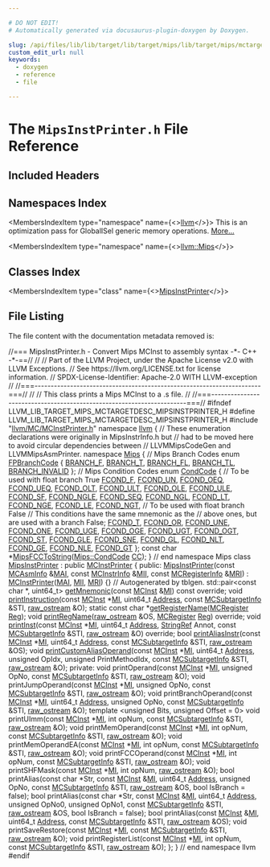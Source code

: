 ```yaml
---

# DO NOT EDIT!
# Automatically generated via docusaurus-plugin-doxygen by Doxygen.

slug: /api/files/lib/lib/target/lib/target/mips/lib/target/mips/mctargetdesc/mipsinstprinter-h
custom_edit_url: null
keywords:
  - doxygen
  - reference
  - file

---
```





# The `MipsInstPrinter.h` File Reference

<DoxygenPage pluginConfig={pluginConfig}>



## Included Headers

<IncludesList>
<IncludesListItem
  filePath="llvm/MC/MCInstPrinter.h"
  permalink="/docs/api/files/include/include/llvm/include/llvm/mc/mcinstprinter-h"
  isLocal="true" />
</IncludesList>

## Namespaces Index

<MembersIndex>

<MembersIndexItem
  type="namespace"
  name={<><a href="/docs/api/namespaces/llvm">llvm</a></>}>
This is an optimization pass for GlobalISel generic memory operations. <a href="/docs/api/namespaces/llvm/#details">More...</a>
</MembersIndexItem>

<MembersIndexItem
  type="namespace"
  name={<><a href="/docs/api/namespaces/llvm/mips">llvm::Mips</a></>}>
</MembersIndexItem>

</MembersIndex>

## Classes Index

<MembersIndex>

<MembersIndexItem
  type="class"
  name={<><a href="/docs/api/classes/llvm/mipsinstprinter">MipsInstPrinter</a></>}>
</MembersIndexItem>

</MembersIndex>


## File Listing

The file content with the documentation metadata removed is:

<ProgramListing>

<Link id="l00001" /><CodeLine lineNumber="1"><Highlight kind="comment">//=== MipsInstPrinter.h - Convert Mips MCInst to assembly syntax -&#42;- C++ -&#42;-==//</Highlight><Highlight kind="normal"></Highlight></CodeLine>
<Link id="l00002" /><CodeLine lineNumber="2"><Highlight kind="normal"></Highlight><Highlight kind="comment">//</Highlight><Highlight kind="normal"></Highlight></CodeLine>
<Link id="l00003" /><CodeLine lineNumber="3"><Highlight kind="normal"></Highlight><Highlight kind="comment">// Part of the LLVM Project, under the Apache License v2.0 with LLVM Exceptions.</Highlight><Highlight kind="normal"></Highlight></CodeLine>
<Link id="l00004" /><CodeLine lineNumber="4"><Highlight kind="normal"></Highlight><Highlight kind="comment">// See https://llvm.org/LICENSE.txt for license information.</Highlight><Highlight kind="normal"></Highlight></CodeLine>
<Link id="l00005" /><CodeLine lineNumber="5"><Highlight kind="normal"></Highlight><Highlight kind="comment">// SPDX-License-Identifier: Apache-2.0 WITH LLVM-exception</Highlight><Highlight kind="normal"></Highlight></CodeLine>
<Link id="l00006" /><CodeLine lineNumber="6"><Highlight kind="normal"></Highlight><Highlight kind="comment">//</Highlight><Highlight kind="normal"></Highlight></CodeLine>
<Link id="l00007" /><CodeLine lineNumber="7"><Highlight kind="normal"></Highlight><Highlight kind="comment">//===----------------------------------------------------------------------===//</Highlight><Highlight kind="normal"></Highlight></CodeLine>
<Link id="l00008" /><CodeLine lineNumber="8"><Highlight kind="normal"></Highlight><Highlight kind="comment">//</Highlight><Highlight kind="normal"></Highlight></CodeLine>
<Link id="l00009" /><CodeLine lineNumber="9"><Highlight kind="normal"></Highlight><Highlight kind="comment">// This class prints a Mips MCInst to a .s file.</Highlight><Highlight kind="normal"></Highlight></CodeLine>
<Link id="l00010" /><CodeLine lineNumber="10"><Highlight kind="normal"></Highlight><Highlight kind="comment">//</Highlight><Highlight kind="normal"></Highlight></CodeLine>
<Link id="l00011" /><CodeLine lineNumber="11"><Highlight kind="normal"></Highlight><Highlight kind="comment">//===----------------------------------------------------------------------===//</Highlight><Highlight kind="normal"></Highlight></CodeLine>
<Link id="l00012" /><CodeLine lineNumber="12"><Highlight kind="normal"></Highlight></CodeLine>
<Link id="l00013" /><CodeLine lineNumber="13"><Highlight kind="normal"></Highlight><Highlight kind="preprocessor">#ifndef LLVM&#95;LIB&#95;TARGET&#95;MIPS&#95;MCTARGETDESC&#95;MIPSINSTPRINTER&#95;H</Highlight><Highlight kind="normal"></Highlight></CodeLine>
<Link id="l00014" /><CodeLine lineNumber="14"><Highlight kind="normal"></Highlight><Highlight kind="preprocessor">#define LLVM&#95;LIB&#95;TARGET&#95;MIPS&#95;MCTARGETDESC&#95;MIPSINSTPRINTER&#95;H</Highlight><Highlight kind="normal"></Highlight></CodeLine>
<Link id="l00015" /><CodeLine lineNumber="15"><Highlight kind="normal"></Highlight><Highlight kind="preprocessor">#include &quot;<a href="/docs/api/files/include/include/llvm/include/llvm/mc/mcinstprinter-h">llvm/MC/MCInstPrinter.h</a>&quot;</Highlight><Highlight kind="normal"></Highlight></CodeLine>
<Link id="l00016" /><CodeLine lineNumber="16"><Highlight kind="normal"></Highlight></CodeLine>
<Link id="l00017" /><CodeLine lineNumber="17"><Highlight kind="normal"></Highlight><Highlight kind="keyword">namespace </Highlight><Highlight kind="normal"><a href="/docs/api/namespaces/llvm">llvm</a> &#123;</Highlight></CodeLine>
<Link id="l00018" /><CodeLine lineNumber="18"><Highlight kind="normal"></Highlight><Highlight kind="comment">// These enumeration declarations were originally in MipsInstrInfo.h but</Highlight><Highlight kind="normal"></Highlight></CodeLine>
<Link id="l00019" /><CodeLine lineNumber="19"><Highlight kind="normal"></Highlight><Highlight kind="comment">// had to be moved here to avoid circular dependencies between</Highlight><Highlight kind="normal"></Highlight></CodeLine>
<Link id="l00020" /><CodeLine lineNumber="20"><Highlight kind="normal"></Highlight><Highlight kind="comment">// LLVMMipsCodeGen and LLVMMipsAsmPrinter.</Highlight><Highlight kind="normal"></Highlight></CodeLine>
<Link id="l00021" /><CodeLine lineNumber="21"><Highlight kind="normal"></Highlight><Highlight kind="keyword">namespace </Highlight><Highlight kind="normal"><a href="/docs/api/namespaces/llvm/mips">Mips</a> &#123;</Highlight></CodeLine>
<Link id="l00022" /><CodeLine lineNumber="22"><Highlight kind="normal"></Highlight><Highlight kind="comment">// Mips Branch Codes</Highlight><Highlight kind="normal"></Highlight></CodeLine>
<Link id="l00023" /><CodeLine lineNumber="23" lineLink="/docs/api/namespaces/llvm/mips/#a62b63bd991ec2b44573987ab4e0b37c8"><Highlight kind="normal"></Highlight><Highlight kind="keyword">enum</Highlight><Highlight kind="normal"> <a href="/docs/api/namespaces/llvm/mips/#a62b63bd991ec2b44573987ab4e0b37c8">FPBranchCode</a> &#123;</Highlight></CodeLine>
<Link id="l00024" /><CodeLine lineNumber="24" lineLink="/docs/api/namespaces/llvm/mips/#a62b63bd991ec2b44573987ab4e0b37c8ac17887eab0267538b8c3626b14268d27"><Highlight kind="normal">  <a href="/docs/api/namespaces/llvm/mips/#a62b63bd991ec2b44573987ab4e0b37c8ac17887eab0267538b8c3626b14268d27">BRANCH&#95;F</a>,</Highlight></CodeLine>
<Link id="l00025" /><CodeLine lineNumber="25" lineLink="/docs/api/namespaces/llvm/mips/#a62b63bd991ec2b44573987ab4e0b37c8ab7376b3b581d703aef555082c1d51d38"><Highlight kind="normal">  <a href="/docs/api/namespaces/llvm/mips/#a62b63bd991ec2b44573987ab4e0b37c8ab7376b3b581d703aef555082c1d51d38">BRANCH&#95;T</a>,</Highlight></CodeLine>
<Link id="l00026" /><CodeLine lineNumber="26" lineLink="/docs/api/namespaces/llvm/mips/#a62b63bd991ec2b44573987ab4e0b37c8a078ef24daba279e1b25bce70352f1b51"><Highlight kind="normal">  <a href="/docs/api/namespaces/llvm/mips/#a62b63bd991ec2b44573987ab4e0b37c8a078ef24daba279e1b25bce70352f1b51">BRANCH&#95;FL</a>,</Highlight></CodeLine>
<Link id="l00027" /><CodeLine lineNumber="27" lineLink="/docs/api/namespaces/llvm/mips/#a62b63bd991ec2b44573987ab4e0b37c8a3e37dcd800a7eb4cf4442f152f9a6ea1"><Highlight kind="normal">  <a href="/docs/api/namespaces/llvm/mips/#a62b63bd991ec2b44573987ab4e0b37c8a3e37dcd800a7eb4cf4442f152f9a6ea1">BRANCH&#95;TL</a>,</Highlight></CodeLine>
<Link id="l00028" /><CodeLine lineNumber="28" lineLink="/docs/api/namespaces/llvm/mips/#a62b63bd991ec2b44573987ab4e0b37c8a7161dc0805c83af623e8c7a0b47ba0e8"><Highlight kind="normal">  <a href="/docs/api/namespaces/llvm/mips/#a62b63bd991ec2b44573987ab4e0b37c8a7161dc0805c83af623e8c7a0b47ba0e8">BRANCH&#95;INVALID</a></Highlight></CodeLine>
<Link id="l00029" /><CodeLine lineNumber="29"><Highlight kind="normal">&#125;;</Highlight></CodeLine>
<Link id="l00030" /><CodeLine lineNumber="30"><Highlight kind="normal"></Highlight></CodeLine>
<Link id="l00031" /><CodeLine lineNumber="31"><Highlight kind="normal"></Highlight><Highlight kind="comment">// Mips Condition Codes</Highlight><Highlight kind="normal"></Highlight></CodeLine>
<Link id="l00032" /><CodeLine lineNumber="32" lineLink="/docs/api/namespaces/llvm/mips/#a4621ee6b454fcf07b8903cb0a786e359"><Highlight kind="normal"></Highlight><Highlight kind="keyword">enum</Highlight><Highlight kind="normal"> <a href="/docs/api/namespaces/llvm/mips/#a4621ee6b454fcf07b8903cb0a786e359">CondCode</a> &#123;</Highlight></CodeLine>
<Link id="l00033" /><CodeLine lineNumber="33"><Highlight kind="normal">  </Highlight><Highlight kind="comment">// To be used with float branch True</Highlight><Highlight kind="normal"></Highlight></CodeLine>
<Link id="l00034" /><CodeLine lineNumber="34" lineLink="/docs/api/namespaces/llvm/mips/#a4621ee6b454fcf07b8903cb0a786e359a2ca323348520635f62d1cfe8fe9c28d6"><Highlight kind="normal">  <a href="/docs/api/namespaces/llvm/mips/#a4621ee6b454fcf07b8903cb0a786e359a2ca323348520635f62d1cfe8fe9c28d6">FCOND&#95;F</a>,</Highlight></CodeLine>
<Link id="l00035" /><CodeLine lineNumber="35" lineLink="/docs/api/namespaces/llvm/mips/#a4621ee6b454fcf07b8903cb0a786e359a9999b4b6eb12545f703d489bad144f66"><Highlight kind="normal">  <a href="/docs/api/namespaces/llvm/mips/#a4621ee6b454fcf07b8903cb0a786e359a9999b4b6eb12545f703d489bad144f66">FCOND&#95;UN</a>,</Highlight></CodeLine>
<Link id="l00036" /><CodeLine lineNumber="36" lineLink="/docs/api/namespaces/llvm/mips/#a4621ee6b454fcf07b8903cb0a786e359a36b81805ad33a419760e9ba4a4710fa5"><Highlight kind="normal">  <a href="/docs/api/namespaces/llvm/mips/#a4621ee6b454fcf07b8903cb0a786e359a36b81805ad33a419760e9ba4a4710fa5">FCOND&#95;OEQ</a>,</Highlight></CodeLine>
<Link id="l00037" /><CodeLine lineNumber="37" lineLink="/docs/api/namespaces/llvm/mips/#a4621ee6b454fcf07b8903cb0a786e359a16c9db2558434a11779fd3a2674969f9"><Highlight kind="normal">  <a href="/docs/api/namespaces/llvm/mips/#a4621ee6b454fcf07b8903cb0a786e359a16c9db2558434a11779fd3a2674969f9">FCOND&#95;UEQ</a>,</Highlight></CodeLine>
<Link id="l00038" /><CodeLine lineNumber="38" lineLink="/docs/api/namespaces/llvm/mips/#a4621ee6b454fcf07b8903cb0a786e359ad6348b558f10635ca87f9b52ec96d100"><Highlight kind="normal">  <a href="/docs/api/namespaces/llvm/mips/#a4621ee6b454fcf07b8903cb0a786e359ad6348b558f10635ca87f9b52ec96d100">FCOND&#95;OLT</a>,</Highlight></CodeLine>
<Link id="l00039" /><CodeLine lineNumber="39" lineLink="/docs/api/namespaces/llvm/mips/#a4621ee6b454fcf07b8903cb0a786e359a9a9c2f0cd5ddee55d5c6530053ae3d7f"><Highlight kind="normal">  <a href="/docs/api/namespaces/llvm/mips/#a4621ee6b454fcf07b8903cb0a786e359a9a9c2f0cd5ddee55d5c6530053ae3d7f">FCOND&#95;ULT</a>,</Highlight></CodeLine>
<Link id="l00040" /><CodeLine lineNumber="40" lineLink="/docs/api/namespaces/llvm/mips/#a4621ee6b454fcf07b8903cb0a786e359a60e74c1324f780c7191d067322c1e677"><Highlight kind="normal">  <a href="/docs/api/namespaces/llvm/mips/#a4621ee6b454fcf07b8903cb0a786e359a60e74c1324f780c7191d067322c1e677">FCOND&#95;OLE</a>,</Highlight></CodeLine>
<Link id="l00041" /><CodeLine lineNumber="41" lineLink="/docs/api/namespaces/llvm/mips/#a4621ee6b454fcf07b8903cb0a786e359a144c4390564980b8b7f3b752ebc634db"><Highlight kind="normal">  <a href="/docs/api/namespaces/llvm/mips/#a4621ee6b454fcf07b8903cb0a786e359a144c4390564980b8b7f3b752ebc634db">FCOND&#95;ULE</a>,</Highlight></CodeLine>
<Link id="l00042" /><CodeLine lineNumber="42" lineLink="/docs/api/namespaces/llvm/mips/#a4621ee6b454fcf07b8903cb0a786e359a037a0c38b5a4ef1b58402febd04869c4"><Highlight kind="normal">  <a href="/docs/api/namespaces/llvm/mips/#a4621ee6b454fcf07b8903cb0a786e359a037a0c38b5a4ef1b58402febd04869c4">FCOND&#95;SF</a>,</Highlight></CodeLine>
<Link id="l00043" /><CodeLine lineNumber="43" lineLink="/docs/api/namespaces/llvm/mips/#a4621ee6b454fcf07b8903cb0a786e359ac806141e981c90a13207197e8d487b8d"><Highlight kind="normal">  <a href="/docs/api/namespaces/llvm/mips/#a4621ee6b454fcf07b8903cb0a786e359ac806141e981c90a13207197e8d487b8d">FCOND&#95;NGLE</a>,</Highlight></CodeLine>
<Link id="l00044" /><CodeLine lineNumber="44" lineLink="/docs/api/namespaces/llvm/mips/#a4621ee6b454fcf07b8903cb0a786e359ad8a2135082e193f6ed2020753a4b0f2f"><Highlight kind="normal">  <a href="/docs/api/namespaces/llvm/mips/#a4621ee6b454fcf07b8903cb0a786e359ad8a2135082e193f6ed2020753a4b0f2f">FCOND&#95;SEQ</a>,</Highlight></CodeLine>
<Link id="l00045" /><CodeLine lineNumber="45" lineLink="/docs/api/namespaces/llvm/mips/#a4621ee6b454fcf07b8903cb0a786e359acf257365fdb105b0601d0517197dcd69"><Highlight kind="normal">  <a href="/docs/api/namespaces/llvm/mips/#a4621ee6b454fcf07b8903cb0a786e359acf257365fdb105b0601d0517197dcd69">FCOND&#95;NGL</a>,</Highlight></CodeLine>
<Link id="l00046" /><CodeLine lineNumber="46" lineLink="/docs/api/namespaces/llvm/mips/#a4621ee6b454fcf07b8903cb0a786e359ad58f4aa01010d9c8a436f881c7e153c0"><Highlight kind="normal">  <a href="/docs/api/namespaces/llvm/mips/#a4621ee6b454fcf07b8903cb0a786e359ad58f4aa01010d9c8a436f881c7e153c0">FCOND&#95;LT</a>,</Highlight></CodeLine>
<Link id="l00047" /><CodeLine lineNumber="47" lineLink="/docs/api/namespaces/llvm/mips/#a4621ee6b454fcf07b8903cb0a786e359a5be962d88a365128e81adb0cc95e643c"><Highlight kind="normal">  <a href="/docs/api/namespaces/llvm/mips/#a4621ee6b454fcf07b8903cb0a786e359a5be962d88a365128e81adb0cc95e643c">FCOND&#95;NGE</a>,</Highlight></CodeLine>
<Link id="l00048" /><CodeLine lineNumber="48" lineLink="/docs/api/namespaces/llvm/mips/#a4621ee6b454fcf07b8903cb0a786e359ad24203db84d1e8b945d670629a8fe948"><Highlight kind="normal">  <a href="/docs/api/namespaces/llvm/mips/#a4621ee6b454fcf07b8903cb0a786e359ad24203db84d1e8b945d670629a8fe948">FCOND&#95;LE</a>,</Highlight></CodeLine>
<Link id="l00049" /><CodeLine lineNumber="49" lineLink="/docs/api/namespaces/llvm/mips/#a4621ee6b454fcf07b8903cb0a786e359ab2d14ebb40c1903eb3fca4fb13172b6c"><Highlight kind="normal">  <a href="/docs/api/namespaces/llvm/mips/#a4621ee6b454fcf07b8903cb0a786e359ab2d14ebb40c1903eb3fca4fb13172b6c">FCOND&#95;NGT</a>,</Highlight></CodeLine>
<Link id="l00050" /><CodeLine lineNumber="50"><Highlight kind="normal"></Highlight></CodeLine>
<Link id="l00051" /><CodeLine lineNumber="51"><Highlight kind="normal">  </Highlight><Highlight kind="comment">// To be used with float branch False</Highlight><Highlight kind="normal"></Highlight></CodeLine>
<Link id="l00052" /><CodeLine lineNumber="52"><Highlight kind="normal">  </Highlight><Highlight kind="comment">// This conditions have the same mnemonic as the</Highlight><Highlight kind="normal"></Highlight></CodeLine>
<Link id="l00053" /><CodeLine lineNumber="53"><Highlight kind="normal">  </Highlight><Highlight kind="comment">// above ones, but are used with a branch False;</Highlight><Highlight kind="normal"></Highlight></CodeLine>
<Link id="l00054" /><CodeLine lineNumber="54" lineLink="/docs/api/namespaces/llvm/mips/#a4621ee6b454fcf07b8903cb0a786e359ad2ca6eec219f44666bfa13fc953aa3d0"><Highlight kind="normal">  <a href="/docs/api/namespaces/llvm/mips/#a4621ee6b454fcf07b8903cb0a786e359ad2ca6eec219f44666bfa13fc953aa3d0">FCOND&#95;T</a>,</Highlight></CodeLine>
<Link id="l00055" /><CodeLine lineNumber="55" lineLink="/docs/api/namespaces/llvm/mips/#a4621ee6b454fcf07b8903cb0a786e359a4d49d655b65208dbe125dfd570d28237"><Highlight kind="normal">  <a href="/docs/api/namespaces/llvm/mips/#a4621ee6b454fcf07b8903cb0a786e359a4d49d655b65208dbe125dfd570d28237">FCOND&#95;OR</a>,</Highlight></CodeLine>
<Link id="l00056" /><CodeLine lineNumber="56" lineLink="/docs/api/namespaces/llvm/mips/#a4621ee6b454fcf07b8903cb0a786e359a3ad8dac25f121c09ee7e75974679d1df"><Highlight kind="normal">  <a href="/docs/api/namespaces/llvm/mips/#a4621ee6b454fcf07b8903cb0a786e359a3ad8dac25f121c09ee7e75974679d1df">FCOND&#95;UNE</a>,</Highlight></CodeLine>
<Link id="l00057" /><CodeLine lineNumber="57" lineLink="/docs/api/namespaces/llvm/mips/#a4621ee6b454fcf07b8903cb0a786e359acdd9576985ffb1f715bc0b3533728e58"><Highlight kind="normal">  <a href="/docs/api/namespaces/llvm/mips/#a4621ee6b454fcf07b8903cb0a786e359acdd9576985ffb1f715bc0b3533728e58">FCOND&#95;ONE</a>,</Highlight></CodeLine>
<Link id="l00058" /><CodeLine lineNumber="58" lineLink="/docs/api/namespaces/llvm/mips/#a4621ee6b454fcf07b8903cb0a786e359af012df2c374e12d5892d536f0ca02358"><Highlight kind="normal">  <a href="/docs/api/namespaces/llvm/mips/#a4621ee6b454fcf07b8903cb0a786e359af012df2c374e12d5892d536f0ca02358">FCOND&#95;UGE</a>,</Highlight></CodeLine>
<Link id="l00059" /><CodeLine lineNumber="59" lineLink="/docs/api/namespaces/llvm/mips/#a4621ee6b454fcf07b8903cb0a786e359a28e04d2b4ff3bd80ff11c29a4f6343f3"><Highlight kind="normal">  <a href="/docs/api/namespaces/llvm/mips/#a4621ee6b454fcf07b8903cb0a786e359a28e04d2b4ff3bd80ff11c29a4f6343f3">FCOND&#95;OGE</a>,</Highlight></CodeLine>
<Link id="l00060" /><CodeLine lineNumber="60" lineLink="/docs/api/namespaces/llvm/mips/#a4621ee6b454fcf07b8903cb0a786e359a6a73f720dcd90268df48bb381f566a4e"><Highlight kind="normal">  <a href="/docs/api/namespaces/llvm/mips/#a4621ee6b454fcf07b8903cb0a786e359a6a73f720dcd90268df48bb381f566a4e">FCOND&#95;UGT</a>,</Highlight></CodeLine>
<Link id="l00061" /><CodeLine lineNumber="61" lineLink="/docs/api/namespaces/llvm/mips/#a4621ee6b454fcf07b8903cb0a786e359aa819729a99aecef377ce84d30529a09f"><Highlight kind="normal">  <a href="/docs/api/namespaces/llvm/mips/#a4621ee6b454fcf07b8903cb0a786e359aa819729a99aecef377ce84d30529a09f">FCOND&#95;OGT</a>,</Highlight></CodeLine>
<Link id="l00062" /><CodeLine lineNumber="62" lineLink="/docs/api/namespaces/llvm/mips/#a4621ee6b454fcf07b8903cb0a786e359a7036ebaf1a055d075198f53fd34f1c02"><Highlight kind="normal">  <a href="/docs/api/namespaces/llvm/mips/#a4621ee6b454fcf07b8903cb0a786e359a7036ebaf1a055d075198f53fd34f1c02">FCOND&#95;ST</a>,</Highlight></CodeLine>
<Link id="l00063" /><CodeLine lineNumber="63" lineLink="/docs/api/namespaces/llvm/mips/#a4621ee6b454fcf07b8903cb0a786e359a14dd4cf0a179ead1ad5e559d5451ae64"><Highlight kind="normal">  <a href="/docs/api/namespaces/llvm/mips/#a4621ee6b454fcf07b8903cb0a786e359a14dd4cf0a179ead1ad5e559d5451ae64">FCOND&#95;GLE</a>,</Highlight></CodeLine>
<Link id="l00064" /><CodeLine lineNumber="64" lineLink="/docs/api/namespaces/llvm/mips/#a4621ee6b454fcf07b8903cb0a786e359afc1dc9b2e5334ecccc590240af283998"><Highlight kind="normal">  <a href="/docs/api/namespaces/llvm/mips/#a4621ee6b454fcf07b8903cb0a786e359afc1dc9b2e5334ecccc590240af283998">FCOND&#95;SNE</a>,</Highlight></CodeLine>
<Link id="l00065" /><CodeLine lineNumber="65" lineLink="/docs/api/namespaces/llvm/mips/#a4621ee6b454fcf07b8903cb0a786e359ab0b6b387646ffd6a7ec5dbb168d3e9d8"><Highlight kind="normal">  <a href="/docs/api/namespaces/llvm/mips/#a4621ee6b454fcf07b8903cb0a786e359ab0b6b387646ffd6a7ec5dbb168d3e9d8">FCOND&#95;GL</a>,</Highlight></CodeLine>
<Link id="l00066" /><CodeLine lineNumber="66" lineLink="/docs/api/namespaces/llvm/mips/#a4621ee6b454fcf07b8903cb0a786e359a86a665d5be7b956c1e21d736aea24ba6"><Highlight kind="normal">  <a href="/docs/api/namespaces/llvm/mips/#a4621ee6b454fcf07b8903cb0a786e359a86a665d5be7b956c1e21d736aea24ba6">FCOND&#95;NLT</a>,</Highlight></CodeLine>
<Link id="l00067" /><CodeLine lineNumber="67" lineLink="/docs/api/namespaces/llvm/mips/#a4621ee6b454fcf07b8903cb0a786e359ac7097e088a957e60ddadf45376681fc8"><Highlight kind="normal">  <a href="/docs/api/namespaces/llvm/mips/#a4621ee6b454fcf07b8903cb0a786e359ac7097e088a957e60ddadf45376681fc8">FCOND&#95;GE</a>,</Highlight></CodeLine>
<Link id="l00068" /><CodeLine lineNumber="68" lineLink="/docs/api/namespaces/llvm/mips/#a4621ee6b454fcf07b8903cb0a786e359aaae3adf61a1fc81276a135d05a362ff8"><Highlight kind="normal">  <a href="/docs/api/namespaces/llvm/mips/#a4621ee6b454fcf07b8903cb0a786e359aaae3adf61a1fc81276a135d05a362ff8">FCOND&#95;NLE</a>,</Highlight></CodeLine>
<Link id="l00069" /><CodeLine lineNumber="69" lineLink="/docs/api/namespaces/llvm/mips/#a4621ee6b454fcf07b8903cb0a786e359a766abdcfc66d683b8b8757a4876225a6"><Highlight kind="normal">  <a href="/docs/api/namespaces/llvm/mips/#a4621ee6b454fcf07b8903cb0a786e359a766abdcfc66d683b8b8757a4876225a6">FCOND&#95;GT</a></Highlight></CodeLine>
<Link id="l00070" /><CodeLine lineNumber="70"><Highlight kind="normal">&#125;;</Highlight></CodeLine>
<Link id="l00071" /><CodeLine lineNumber="71"><Highlight kind="normal"></Highlight></CodeLine>
<Link id="l00072" /><CodeLine lineNumber="72"><Highlight kind="normal"></Highlight><Highlight kind="keyword">const</Highlight><Highlight kind="normal"> </Highlight><Highlight kind="keywordtype">char</Highlight><Highlight kind="normal"> &#42;<a href="/docs/api/namespaces/llvm/mips/#a148bb747f61f24ffcea5979d70d053c8">MipsFCCToString</a>(<a href="/docs/api/namespaces/llvm/mips/#a4621ee6b454fcf07b8903cb0a786e359">Mips::CondCode</a> <a href="/docs/api/files/lib/lib/target/lib/target/riscv/riscvredundantcopyelimination-cpp/#a77c69067ae8279bc00ab8757731e90d7">CC</a>);</Highlight></CodeLine>
<Link id="l00073" /><CodeLine lineNumber="73"><Highlight kind="normal">&#125; </Highlight><Highlight kind="comment">// end namespace Mips</Highlight><Highlight kind="normal"></Highlight></CodeLine>
<Link id="l00074" /><CodeLine lineNumber="74"><Highlight kind="normal"></Highlight></CodeLine>
<Link id="l00075" /><CodeLine lineNumber="75" lineLink="/docs/api/classes/llvm/mipsinstprinter"><Highlight kind="normal"></Highlight><Highlight kind="keyword">class </Highlight><Highlight kind="normal"><a href="/docs/api/classes/llvm/mipsinstprinter/#a8043a81c90184759a74875bbe3c5d786">MipsInstPrinter</a> : </Highlight><Highlight kind="keyword">public</Highlight><Highlight kind="normal"> <a href="/docs/api/classes/llvm/mcinstprinter/#af0525fc87f3e2054109908599d21098d">MCInstPrinter</a> &#123;</Highlight></CodeLine>
<Link id="l00076" /><CodeLine lineNumber="76"><Highlight kind="normal"></Highlight><Highlight kind="keyword">public</Highlight><Highlight kind="normal">:</Highlight></CodeLine>
<Link id="l00077" /><CodeLine lineNumber="77" lineLink="/docs/api/classes/llvm/mipsinstprinter/#a8043a81c90184759a74875bbe3c5d786"><Highlight kind="normal">  <a href="/docs/api/classes/llvm/mipsinstprinter/#a8043a81c90184759a74875bbe3c5d786">MipsInstPrinter</a>(</Highlight><Highlight kind="keyword">const</Highlight><Highlight kind="normal"> <a href="/docs/api/classes/llvm/mcasminfo">MCAsmInfo</a> &amp;<a href="/docs/api/classes/llvm/mcinstprinter/#aacb2bfbafa57a37e627bf1334d349bc6">MAI</a>, </Highlight><Highlight kind="keyword">const</Highlight><Highlight kind="normal"> <a href="/docs/api/classes/llvm/mcinstrinfo">MCInstrInfo</a> &amp;<a href="/docs/api/classes/llvm/mcinstprinter/#a41acdb280262403252bc72f6d3f23f7a">MII</a>,</Highlight></CodeLine>
<Link id="l00078" /><CodeLine lineNumber="78"><Highlight kind="normal">                  </Highlight><Highlight kind="keyword">const</Highlight><Highlight kind="normal"> <a href="/docs/api/classes/llvm/mcregisterinfo">MCRegisterInfo</a> &amp;<a href="/docs/api/classes/llvm/mcinstprinter/#aaaeadf26b0e3ae38625c5469231bbce6">MRI</a>)</Highlight></CodeLine>
<Link id="l00079" /><CodeLine lineNumber="79"><Highlight kind="normal">    : <a href="/docs/api/classes/llvm/mcinstprinter/#af0525fc87f3e2054109908599d21098d">MCInstPrinter</a>(<a href="/docs/api/classes/llvm/mcinstprinter/#aacb2bfbafa57a37e627bf1334d349bc6">MAI</a>, <a href="/docs/api/classes/llvm/mcinstprinter/#a41acdb280262403252bc72f6d3f23f7a">MII</a>, <a href="/docs/api/classes/llvm/mcinstprinter/#aaaeadf26b0e3ae38625c5469231bbce6">MRI</a>) &#123;&#125;</Highlight></CodeLine>
<Link id="l00080" /><CodeLine lineNumber="80"><Highlight kind="normal"></Highlight></CodeLine>
<Link id="l00081" /><CodeLine lineNumber="81"><Highlight kind="normal">  </Highlight><Highlight kind="comment">// Autogenerated by tblgen.</Highlight><Highlight kind="normal"></Highlight></CodeLine>
<Link id="l00082" /><CodeLine lineNumber="82"><Highlight kind="normal">  std::pair&lt;const char &#42;, uint64&#95;t&gt;</Highlight></CodeLine>
<Link id="l00083" /><CodeLine lineNumber="83" lineLink="/docs/api/classes/llvm/mipsinstprinter/#abd437cb275609b4d2db452ea0bd61978"><Highlight kind="normal">  <a href="/docs/api/classes/llvm/mipsinstprinter/#abd437cb275609b4d2db452ea0bd61978">getMnemonic</a>(</Highlight><Highlight kind="keyword">const</Highlight><Highlight kind="normal"> <a href="/docs/api/classes/llvm/mcinst">MCInst</a> &amp;<a href="/docs/api/files/lib/lib/codegen/lib/codegen/globalisel/irtranslator-cpp/#abe44dfdea65b4f7e11e0a608ab708b76">MI</a>) </Highlight><Highlight kind="keyword">const override</Highlight><Highlight kind="normal">;</Highlight></CodeLine>
<Link id="l00084" /><CodeLine lineNumber="84" lineLink="/docs/api/classes/llvm/mipsinstprinter/#a5c9ce94038cbd73c96d3ea3e3755642b"><Highlight kind="normal">  </Highlight><Highlight kind="keywordtype">void</Highlight><Highlight kind="normal"> <a href="/docs/api/classes/llvm/mipsinstprinter/#a5c9ce94038cbd73c96d3ea3e3755642b">printInstruction</a>(</Highlight><Highlight kind="keyword">const</Highlight><Highlight kind="normal"> <a href="/docs/api/classes/llvm/mcinst">MCInst</a> &#42;<a href="/docs/api/files/lib/lib/codegen/lib/codegen/globalisel/irtranslator-cpp/#abe44dfdea65b4f7e11e0a608ab708b76">MI</a>, uint64&#95;t <a href="/docs/api/namespaces/llvm/#a8e02bbea14c70bab55fbc1384e1472d9add7bf230fde8d4836917806aff6a6b27">Address</a>,</Highlight></CodeLine>
<Link id="l00085" /><CodeLine lineNumber="85"><Highlight kind="normal">                        </Highlight><Highlight kind="keyword">const</Highlight><Highlight kind="normal"> <a href="/docs/api/classes/llvm/mcsubtargetinfo">MCSubtargetInfo</a> &amp;STI, <a href="/docs/api/classes/llvm/raw-ostream">raw&#95;ostream</a> &amp;O);</Highlight></CodeLine>
<Link id="l00086" /><CodeLine lineNumber="86" lineLink="/docs/api/classes/llvm/mipsinstprinter/#ac137be1c7a6107ca822a00bac2d2ceab"><Highlight kind="normal">  </Highlight><Highlight kind="keyword">static</Highlight><Highlight kind="normal"> </Highlight><Highlight kind="keyword">const</Highlight><Highlight kind="normal"> </Highlight><Highlight kind="keywordtype">char</Highlight><Highlight kind="normal"> &#42;<a href="/docs/api/classes/llvm/mipsinstprinter/#ac137be1c7a6107ca822a00bac2d2ceab">getRegisterName</a>(<a href="/docs/api/classes/llvm/mcregister">MCRegister</a> <a href="/docs/api/files/lib/lib/codegen/machinesink-cpp/#a359e1ff26f6d466d927a61aae45b05c3">Reg</a>);</Highlight></CodeLine>
<Link id="l00087" /><CodeLine lineNumber="87"><Highlight kind="normal"></Highlight></CodeLine>
<Link id="l00088" /><CodeLine lineNumber="88"><Highlight kind="normal">  </Highlight><Highlight kind="keywordtype">void</Highlight><Highlight kind="normal"> <a href="/docs/api/classes/llvm/mipsinstprinter/#a4b850cbcb67aa7a498a57cb99d850609">printRegName</a>(<a href="/docs/api/classes/llvm/raw-ostream">raw&#95;ostream</a> &amp;OS, <a href="/docs/api/classes/llvm/mcregister">MCRegister</a> <a href="/docs/api/files/lib/lib/codegen/machinesink-cpp/#a359e1ff26f6d466d927a61aae45b05c3">Reg</a>) </Highlight><Highlight kind="keyword">override</Highlight><Highlight kind="normal">;</Highlight></CodeLine>
<Link id="l00089" /><CodeLine lineNumber="89"><Highlight kind="normal">  </Highlight><Highlight kind="keywordtype">void</Highlight><Highlight kind="normal"> <a href="/docs/api/classes/llvm/mipsinstprinter/#a68a4bd6bf466ad6ca9d76acefb598023">printInst</a>(</Highlight><Highlight kind="keyword">const</Highlight><Highlight kind="normal"> <a href="/docs/api/classes/llvm/mcinst">MCInst</a> &#42;<a href="/docs/api/files/lib/lib/codegen/lib/codegen/globalisel/irtranslator-cpp/#abe44dfdea65b4f7e11e0a608ab708b76">MI</a>, uint64&#95;t <a href="/docs/api/namespaces/llvm/#a8e02bbea14c70bab55fbc1384e1472d9add7bf230fde8d4836917806aff6a6b27">Address</a>, <a href="/docs/api/classes/llvm/stringref">StringRef</a> Annot,</Highlight></CodeLine>
<Link id="l00090" /><CodeLine lineNumber="90"><Highlight kind="normal">                 </Highlight><Highlight kind="keyword">const</Highlight><Highlight kind="normal"> <a href="/docs/api/classes/llvm/mcsubtargetinfo">MCSubtargetInfo</a> &amp;STI, <a href="/docs/api/classes/llvm/raw-ostream">raw&#95;ostream</a> &amp;O) </Highlight><Highlight kind="keyword">override</Highlight><Highlight kind="normal">;</Highlight></CodeLine>
<Link id="l00091" /><CodeLine lineNumber="91"><Highlight kind="normal"></Highlight></CodeLine>
<Link id="l00092" /><CodeLine lineNumber="92" lineLink="/docs/api/classes/llvm/mipsinstprinter/#af2dcaa063b98024476f8e7e1a11d95fd"><Highlight kind="normal">  </Highlight><Highlight kind="keywordtype">bool</Highlight><Highlight kind="normal"> <a href="/docs/api/classes/llvm/mipsinstprinter/#af2dcaa063b98024476f8e7e1a11d95fd">printAliasInstr</a>(</Highlight><Highlight kind="keyword">const</Highlight><Highlight kind="normal"> <a href="/docs/api/classes/llvm/mcinst">MCInst</a> &#42;<a href="/docs/api/files/lib/lib/codegen/lib/codegen/globalisel/irtranslator-cpp/#abe44dfdea65b4f7e11e0a608ab708b76">MI</a>, uint64&#95;t <a href="/docs/api/namespaces/llvm/#a8e02bbea14c70bab55fbc1384e1472d9add7bf230fde8d4836917806aff6a6b27">Address</a>,</Highlight></CodeLine>
<Link id="l00093" /><CodeLine lineNumber="93"><Highlight kind="normal">                       </Highlight><Highlight kind="keyword">const</Highlight><Highlight kind="normal"> <a href="/docs/api/classes/llvm/mcsubtargetinfo">MCSubtargetInfo</a> &amp;STI, <a href="/docs/api/classes/llvm/raw-ostream">raw&#95;ostream</a> &amp;OS);</Highlight></CodeLine>
<Link id="l00094" /><CodeLine lineNumber="94" lineLink="/docs/api/classes/llvm/mipsinstprinter/#a41d91550e45f6af891a945af00cbd33a"><Highlight kind="normal">  </Highlight><Highlight kind="keywordtype">void</Highlight><Highlight kind="normal"> <a href="/docs/api/classes/llvm/mipsinstprinter/#a41d91550e45f6af891a945af00cbd33a">printCustomAliasOperand</a>(</Highlight><Highlight kind="keyword">const</Highlight><Highlight kind="normal"> <a href="/docs/api/classes/llvm/mcinst">MCInst</a> &#42;<a href="/docs/api/files/lib/lib/codegen/lib/codegen/globalisel/irtranslator-cpp/#abe44dfdea65b4f7e11e0a608ab708b76">MI</a>, uint64&#95;t <a href="/docs/api/namespaces/llvm/#a8e02bbea14c70bab55fbc1384e1472d9add7bf230fde8d4836917806aff6a6b27">Address</a>,</Highlight></CodeLine>
<Link id="l00095" /><CodeLine lineNumber="95"><Highlight kind="normal">                               </Highlight><Highlight kind="keywordtype">unsigned</Highlight><Highlight kind="normal"> OpIdx, </Highlight><Highlight kind="keywordtype">unsigned</Highlight><Highlight kind="normal"> PrintMethodIdx,</Highlight></CodeLine>
<Link id="l00096" /><CodeLine lineNumber="96"><Highlight kind="normal">                               </Highlight><Highlight kind="keyword">const</Highlight><Highlight kind="normal"> <a href="/docs/api/classes/llvm/mcsubtargetinfo">MCSubtargetInfo</a> &amp;STI, <a href="/docs/api/classes/llvm/raw-ostream">raw&#95;ostream</a> &amp;O);</Highlight></CodeLine>
<Link id="l00097" /><CodeLine lineNumber="97"><Highlight kind="normal"></Highlight></CodeLine>
<Link id="l00098" /><CodeLine lineNumber="98"><Highlight kind="normal"></Highlight><Highlight kind="keyword">private</Highlight><Highlight kind="normal">:</Highlight></CodeLine>
<Link id="l00099" /><CodeLine lineNumber="99"><Highlight kind="normal">  </Highlight><Highlight kind="keywordtype">void</Highlight><Highlight kind="normal"> printOperand(</Highlight><Highlight kind="keyword">const</Highlight><Highlight kind="normal"> <a href="/docs/api/classes/llvm/mcinst">MCInst</a> &#42;<a href="/docs/api/files/lib/lib/codegen/lib/codegen/globalisel/irtranslator-cpp/#abe44dfdea65b4f7e11e0a608ab708b76">MI</a>, </Highlight><Highlight kind="keywordtype">unsigned</Highlight><Highlight kind="normal"> OpNo, </Highlight><Highlight kind="keyword">const</Highlight><Highlight kind="normal"> <a href="/docs/api/classes/llvm/mcsubtargetinfo">MCSubtargetInfo</a> &amp;STI,</Highlight></CodeLine>
<Link id="l00100" /><CodeLine lineNumber="100"><Highlight kind="normal">                    <a href="/docs/api/classes/llvm/raw-ostream">raw&#95;ostream</a> &amp;O);</Highlight></CodeLine>
<Link id="l00101" /><CodeLine lineNumber="101"><Highlight kind="normal">  </Highlight><Highlight kind="keywordtype">void</Highlight><Highlight kind="normal"> printJumpOperand(</Highlight><Highlight kind="keyword">const</Highlight><Highlight kind="normal"> <a href="/docs/api/classes/llvm/mcinst">MCInst</a> &#42;<a href="/docs/api/files/lib/lib/codegen/lib/codegen/globalisel/irtranslator-cpp/#abe44dfdea65b4f7e11e0a608ab708b76">MI</a>, </Highlight><Highlight kind="keywordtype">unsigned</Highlight><Highlight kind="normal"> OpNo,</Highlight></CodeLine>
<Link id="l00102" /><CodeLine lineNumber="102"><Highlight kind="normal">                        </Highlight><Highlight kind="keyword">const</Highlight><Highlight kind="normal"> <a href="/docs/api/classes/llvm/mcsubtargetinfo">MCSubtargetInfo</a> &amp;STI, <a href="/docs/api/classes/llvm/raw-ostream">raw&#95;ostream</a> &amp;O);</Highlight></CodeLine>
<Link id="l00103" /><CodeLine lineNumber="103"><Highlight kind="normal">  </Highlight><Highlight kind="keywordtype">void</Highlight><Highlight kind="normal"> printBranchOperand(</Highlight><Highlight kind="keyword">const</Highlight><Highlight kind="normal"> <a href="/docs/api/classes/llvm/mcinst">MCInst</a> &#42;<a href="/docs/api/files/lib/lib/codegen/lib/codegen/globalisel/irtranslator-cpp/#abe44dfdea65b4f7e11e0a608ab708b76">MI</a>, uint64&#95;t <a href="/docs/api/namespaces/llvm/#a8e02bbea14c70bab55fbc1384e1472d9add7bf230fde8d4836917806aff6a6b27">Address</a>, </Highlight><Highlight kind="keywordtype">unsigned</Highlight><Highlight kind="normal"> OpNo,</Highlight></CodeLine>
<Link id="l00104" /><CodeLine lineNumber="104"><Highlight kind="normal">                          </Highlight><Highlight kind="keyword">const</Highlight><Highlight kind="normal"> <a href="/docs/api/classes/llvm/mcsubtargetinfo">MCSubtargetInfo</a> &amp;STI, <a href="/docs/api/classes/llvm/raw-ostream">raw&#95;ostream</a> &amp;O);</Highlight></CodeLine>
<Link id="l00105" /><CodeLine lineNumber="105"><Highlight kind="normal">  </Highlight><Highlight kind="keyword">template</Highlight><Highlight kind="normal"> &lt;</Highlight><Highlight kind="keywordtype">unsigned</Highlight><Highlight kind="normal"> Bits, </Highlight><Highlight kind="keywordtype">unsigned</Highlight><Highlight kind="normal"> Offset = 0&gt;</Highlight></CodeLine>
<Link id="l00106" /><CodeLine lineNumber="106"><Highlight kind="normal">  </Highlight><Highlight kind="keywordtype">void</Highlight><Highlight kind="normal"> printUImm(</Highlight><Highlight kind="keyword">const</Highlight><Highlight kind="normal"> <a href="/docs/api/classes/llvm/mcinst">MCInst</a> &#42;<a href="/docs/api/files/lib/lib/codegen/lib/codegen/globalisel/irtranslator-cpp/#abe44dfdea65b4f7e11e0a608ab708b76">MI</a>, </Highlight><Highlight kind="keywordtype">int</Highlight><Highlight kind="normal"> opNum, </Highlight><Highlight kind="keyword">const</Highlight><Highlight kind="normal"> <a href="/docs/api/classes/llvm/mcsubtargetinfo">MCSubtargetInfo</a> &amp;STI,</Highlight></CodeLine>
<Link id="l00107" /><CodeLine lineNumber="107"><Highlight kind="normal">                 <a href="/docs/api/classes/llvm/raw-ostream">raw&#95;ostream</a> &amp;O);</Highlight></CodeLine>
<Link id="l00108" /><CodeLine lineNumber="108"><Highlight kind="normal">  </Highlight><Highlight kind="keywordtype">void</Highlight><Highlight kind="normal"> printMemOperand(</Highlight><Highlight kind="keyword">const</Highlight><Highlight kind="normal"> <a href="/docs/api/classes/llvm/mcinst">MCInst</a> &#42;<a href="/docs/api/files/lib/lib/codegen/lib/codegen/globalisel/irtranslator-cpp/#abe44dfdea65b4f7e11e0a608ab708b76">MI</a>, </Highlight><Highlight kind="keywordtype">int</Highlight><Highlight kind="normal"> opNum, </Highlight><Highlight kind="keyword">const</Highlight><Highlight kind="normal"> <a href="/docs/api/classes/llvm/mcsubtargetinfo">MCSubtargetInfo</a> &amp;STI,</Highlight></CodeLine>
<Link id="l00109" /><CodeLine lineNumber="109"><Highlight kind="normal">                       <a href="/docs/api/classes/llvm/raw-ostream">raw&#95;ostream</a> &amp;O);</Highlight></CodeLine>
<Link id="l00110" /><CodeLine lineNumber="110"><Highlight kind="normal">  </Highlight><Highlight kind="keywordtype">void</Highlight><Highlight kind="normal"> printMemOperandEA(</Highlight><Highlight kind="keyword">const</Highlight><Highlight kind="normal"> <a href="/docs/api/classes/llvm/mcinst">MCInst</a> &#42;<a href="/docs/api/files/lib/lib/codegen/lib/codegen/globalisel/irtranslator-cpp/#abe44dfdea65b4f7e11e0a608ab708b76">MI</a>, </Highlight><Highlight kind="keywordtype">int</Highlight><Highlight kind="normal"> opNum,</Highlight></CodeLine>
<Link id="l00111" /><CodeLine lineNumber="111"><Highlight kind="normal">                         </Highlight><Highlight kind="keyword">const</Highlight><Highlight kind="normal"> <a href="/docs/api/classes/llvm/mcsubtargetinfo">MCSubtargetInfo</a> &amp;STI, <a href="/docs/api/classes/llvm/raw-ostream">raw&#95;ostream</a> &amp;O);</Highlight></CodeLine>
<Link id="l00112" /><CodeLine lineNumber="112"><Highlight kind="normal">  </Highlight><Highlight kind="keywordtype">void</Highlight><Highlight kind="normal"> printFCCOperand(</Highlight><Highlight kind="keyword">const</Highlight><Highlight kind="normal"> <a href="/docs/api/classes/llvm/mcinst">MCInst</a> &#42;<a href="/docs/api/files/lib/lib/codegen/lib/codegen/globalisel/irtranslator-cpp/#abe44dfdea65b4f7e11e0a608ab708b76">MI</a>, </Highlight><Highlight kind="keywordtype">int</Highlight><Highlight kind="normal"> opNum, </Highlight><Highlight kind="keyword">const</Highlight><Highlight kind="normal"> <a href="/docs/api/classes/llvm/mcsubtargetinfo">MCSubtargetInfo</a> &amp;STI,</Highlight></CodeLine>
<Link id="l00113" /><CodeLine lineNumber="113"><Highlight kind="normal">                       <a href="/docs/api/classes/llvm/raw-ostream">raw&#95;ostream</a> &amp;O);</Highlight></CodeLine>
<Link id="l00114" /><CodeLine lineNumber="114"><Highlight kind="normal">  </Highlight><Highlight kind="keywordtype">void</Highlight><Highlight kind="normal"> printSHFMask(</Highlight><Highlight kind="keyword">const</Highlight><Highlight kind="normal"> <a href="/docs/api/classes/llvm/mcinst">MCInst</a> &#42;<a href="/docs/api/files/lib/lib/codegen/lib/codegen/globalisel/irtranslator-cpp/#abe44dfdea65b4f7e11e0a608ab708b76">MI</a>, </Highlight><Highlight kind="keywordtype">int</Highlight><Highlight kind="normal"> opNum, <a href="/docs/api/classes/llvm/raw-ostream">raw&#95;ostream</a> &amp;O);</Highlight></CodeLine>
<Link id="l00115" /><CodeLine lineNumber="115"><Highlight kind="normal"></Highlight></CodeLine>
<Link id="l00116" /><CodeLine lineNumber="116"><Highlight kind="normal">  </Highlight><Highlight kind="keywordtype">bool</Highlight><Highlight kind="normal"> printAlias(</Highlight><Highlight kind="keyword">const</Highlight><Highlight kind="normal"> </Highlight><Highlight kind="keywordtype">char</Highlight><Highlight kind="normal"> &#42;Str, </Highlight><Highlight kind="keyword">const</Highlight><Highlight kind="normal"> <a href="/docs/api/classes/llvm/mcinst">MCInst</a> &amp;<a href="/docs/api/files/lib/lib/codegen/lib/codegen/globalisel/irtranslator-cpp/#abe44dfdea65b4f7e11e0a608ab708b76">MI</a>, uint64&#95;t <a href="/docs/api/namespaces/llvm/#a8e02bbea14c70bab55fbc1384e1472d9add7bf230fde8d4836917806aff6a6b27">Address</a>,</Highlight></CodeLine>
<Link id="l00117" /><CodeLine lineNumber="117"><Highlight kind="normal">                  </Highlight><Highlight kind="keywordtype">unsigned</Highlight><Highlight kind="normal"> OpNo, </Highlight><Highlight kind="keyword">const</Highlight><Highlight kind="normal"> <a href="/docs/api/classes/llvm/mcsubtargetinfo">MCSubtargetInfo</a> &amp;STI, <a href="/docs/api/classes/llvm/raw-ostream">raw&#95;ostream</a> &amp;OS,</Highlight></CodeLine>
<Link id="l00118" /><CodeLine lineNumber="118"><Highlight kind="normal">                  </Highlight><Highlight kind="keywordtype">bool</Highlight><Highlight kind="normal"> IsBranch = </Highlight><Highlight kind="keyword">false</Highlight><Highlight kind="normal">);</Highlight></CodeLine>
<Link id="l00119" /><CodeLine lineNumber="119"><Highlight kind="normal">  </Highlight><Highlight kind="keywordtype">bool</Highlight><Highlight kind="normal"> printAlias(</Highlight><Highlight kind="keyword">const</Highlight><Highlight kind="normal"> </Highlight><Highlight kind="keywordtype">char</Highlight><Highlight kind="normal"> &#42;Str, </Highlight><Highlight kind="keyword">const</Highlight><Highlight kind="normal"> <a href="/docs/api/classes/llvm/mcinst">MCInst</a> &amp;<a href="/docs/api/files/lib/lib/codegen/lib/codegen/globalisel/irtranslator-cpp/#abe44dfdea65b4f7e11e0a608ab708b76">MI</a>, uint64&#95;t <a href="/docs/api/namespaces/llvm/#a8e02bbea14c70bab55fbc1384e1472d9add7bf230fde8d4836917806aff6a6b27">Address</a>,</Highlight></CodeLine>
<Link id="l00120" /><CodeLine lineNumber="120"><Highlight kind="normal">                  </Highlight><Highlight kind="keywordtype">unsigned</Highlight><Highlight kind="normal"> OpNo0, </Highlight><Highlight kind="keywordtype">unsigned</Highlight><Highlight kind="normal"> OpNo1, </Highlight><Highlight kind="keyword">const</Highlight><Highlight kind="normal"> <a href="/docs/api/classes/llvm/mcsubtargetinfo">MCSubtargetInfo</a> &amp;STI,</Highlight></CodeLine>
<Link id="l00121" /><CodeLine lineNumber="121"><Highlight kind="normal">                  <a href="/docs/api/classes/llvm/raw-ostream">raw&#95;ostream</a> &amp;OS, </Highlight><Highlight kind="keywordtype">bool</Highlight><Highlight kind="normal"> IsBranch = </Highlight><Highlight kind="keyword">false</Highlight><Highlight kind="normal">);</Highlight></CodeLine>
<Link id="l00122" /><CodeLine lineNumber="122"><Highlight kind="normal">  </Highlight><Highlight kind="keywordtype">bool</Highlight><Highlight kind="normal"> printAlias(</Highlight><Highlight kind="keyword">const</Highlight><Highlight kind="normal"> <a href="/docs/api/classes/llvm/mcinst">MCInst</a> &amp;<a href="/docs/api/files/lib/lib/codegen/lib/codegen/globalisel/irtranslator-cpp/#abe44dfdea65b4f7e11e0a608ab708b76">MI</a>, uint64&#95;t <a href="/docs/api/namespaces/llvm/#a8e02bbea14c70bab55fbc1384e1472d9add7bf230fde8d4836917806aff6a6b27">Address</a>,</Highlight></CodeLine>
<Link id="l00123" /><CodeLine lineNumber="123"><Highlight kind="normal">                  </Highlight><Highlight kind="keyword">const</Highlight><Highlight kind="normal"> <a href="/docs/api/classes/llvm/mcsubtargetinfo">MCSubtargetInfo</a> &amp;STI, <a href="/docs/api/classes/llvm/raw-ostream">raw&#95;ostream</a> &amp;OS);</Highlight></CodeLine>
<Link id="l00124" /><CodeLine lineNumber="124"><Highlight kind="normal">  </Highlight><Highlight kind="keywordtype">void</Highlight><Highlight kind="normal"> printSaveRestore(</Highlight><Highlight kind="keyword">const</Highlight><Highlight kind="normal"> <a href="/docs/api/classes/llvm/mcinst">MCInst</a> &#42;<a href="/docs/api/files/lib/lib/codegen/lib/codegen/globalisel/irtranslator-cpp/#abe44dfdea65b4f7e11e0a608ab708b76">MI</a>, </Highlight><Highlight kind="keyword">const</Highlight><Highlight kind="normal"> <a href="/docs/api/classes/llvm/mcsubtargetinfo">MCSubtargetInfo</a> &amp;STI,</Highlight></CodeLine>
<Link id="l00125" /><CodeLine lineNumber="125"><Highlight kind="normal">                        <a href="/docs/api/classes/llvm/raw-ostream">raw&#95;ostream</a> &amp;O);</Highlight></CodeLine>
<Link id="l00126" /><CodeLine lineNumber="126"><Highlight kind="normal">  </Highlight><Highlight kind="keywordtype">void</Highlight><Highlight kind="normal"> printRegisterList(</Highlight><Highlight kind="keyword">const</Highlight><Highlight kind="normal"> <a href="/docs/api/classes/llvm/mcinst">MCInst</a> &#42;<a href="/docs/api/files/lib/lib/codegen/lib/codegen/globalisel/irtranslator-cpp/#abe44dfdea65b4f7e11e0a608ab708b76">MI</a>, </Highlight><Highlight kind="keywordtype">int</Highlight><Highlight kind="normal"> opNum,</Highlight></CodeLine>
<Link id="l00127" /><CodeLine lineNumber="127"><Highlight kind="normal">                         </Highlight><Highlight kind="keyword">const</Highlight><Highlight kind="normal"> <a href="/docs/api/classes/llvm/mcsubtargetinfo">MCSubtargetInfo</a> &amp;STI, <a href="/docs/api/classes/llvm/raw-ostream">raw&#95;ostream</a> &amp;O);</Highlight></CodeLine>
<Link id="l00128" /><CodeLine lineNumber="128"><Highlight kind="normal">&#125;;</Highlight></CodeLine>
<Link id="l00129" /><CodeLine lineNumber="129"><Highlight kind="normal">&#125; </Highlight><Highlight kind="comment">// end namespace llvm</Highlight><Highlight kind="normal"></Highlight></CodeLine>
<Link id="l00130" /><CodeLine lineNumber="130"><Highlight kind="normal"></Highlight></CodeLine>
<Link id="l00131" /><CodeLine lineNumber="131"><Highlight kind="normal"></Highlight><Highlight kind="preprocessor">#endif</Highlight></CodeLine>

</ProgramListing>

</DoxygenPage>
